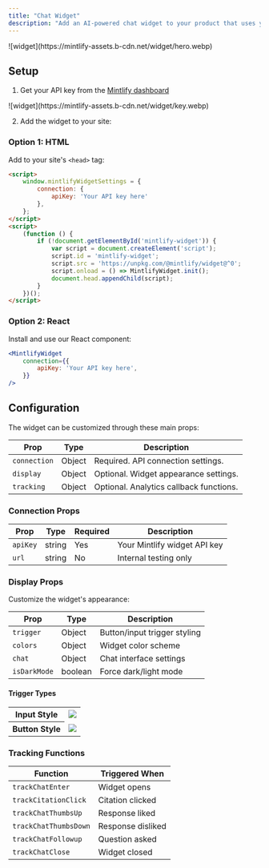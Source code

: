 ```yaml
---
title: "Chat Widget"
description: "Add an AI-powered chat widget to your product that uses your docs as a knowledge base."
---
```


<Frame>
  ![widget](https://mintlify-assets.b-cdn.net/widget/hero.webp)
</Frame>

## Setup

1. Get your API key from the [Mintlify dashboard](https://dashboard.mintlify.com/chat/widget-auth)

<Frame>
  ![widget](https://mintlify-assets.b-cdn.net/widget/key.webp)
</Frame>

2. Add the widget to your site:

### Option 1: HTML
Add to your site's `<head>` tag:

```html
<script>
    window.mintlifyWidgetSettings = {
        connection: {
            apiKey: 'Your API key here'
        },
    };
</script>
<script>
    (function () {
        if (!document.getElementById('mintlify-widget')) {
            var script = document.createElement('script');
            script.id = 'mintlify-widget';
            script.src = 'https://unpkg.com/@mintlify/widget@^0';
            script.onload = () => MintlifyWidget.init();
            document.head.appendChild(script);
        }
    })();
</script>
```

### Option 2: React
Install and use our React component:

```jsx
<MintlifyWidget
    connection={{
        apiKey: 'Your API key here',
    }}
/>
```

## Configuration

The widget can be customized through these main props:

| Prop | Type | Description |
|------|------|-------------|
| `connection` | Object | Required. API connection settings. |
| `display` | Object | Optional. Widget appearance settings. |
| `tracking` | Object | Optional. Analytics callback functions. |

### Connection Props

| Prop | Type | Required | Description |
|------|------|----------|-------------|
| `apiKey` | string | Yes | Your Mintlify widget API key |
| `url` | string | No | Internal testing only |

### Display Props

Customize the widget's appearance:

| Prop | Type | Description |
|------|------|-------------|
| `trigger` | Object | Button/input trigger styling |
| `colors` | Object | Widget color scheme |
| `chat` | Object | Chat interface settings |
| `isDarkMode` | boolean | Force dark/light mode |

#### Trigger Types

<table>
<tr>
<th>Input Style</th>
<td><img style={{height:'80px'}} src="https://mintlify-assets.b-cdn.net/widget/input.png"/></td>
</tr>
<tr>
<th>Button Style</th>
<td><img style={{height:'80px'}} src="https://mintlify-assets.b-cdn.net/widget/button-chat.png"/></td>
</tr>
</table>

### Tracking Functions

| Function | Triggered When |
|----------|---------------|
| `trackChatEnter` | Widget opens |
| `trackCitationClick` | Citation clicked |
| `trackChatThumbsUp` | Response liked |
| `trackChatThumbsDown` | Response disliked |
| `trackChatFollowup` | Question asked |
| `trackChatClose` | Widget closed |